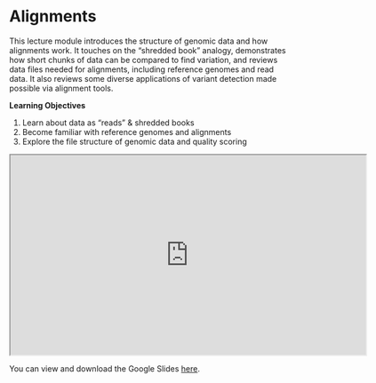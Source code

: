 # Alignments

This lecture module introduces the structure of genomic data and how alignments work. It touches on the "shredded book" analogy, demonstrates how short chunks of data can be compared to find variation, and reviews data files needed for alignments, including reference genomes and read data. It also reviews some diverse applications of variant detection made possible via alignment tools.

**Learning Objectives**

1. Learn about data as “reads” & shredded books
1. Become familiar with reference genomes and alignments
1. Explore the file structure of genomic data and quality scoring

<iframe src="https://drive.google.com/file/d/1DnqaAZcnY7YOfQmmG7yv-0oAoVEc9Xx6/preview" width="640" height="360" allow="autoplay"></iframe>

You can view and download the Google Slides [here](https://docs.google.com/presentation/d/1SxbYQyzJ19AmTj2ULhkxv9VZTEZjG2xePaVLTN7z52Q/edit?usp=sharing).
